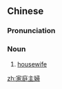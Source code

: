 {{also|家庭主妇}}
==Chinese==
{{zh-forms|s=家庭主妇|type=22}}

===Pronunciation===
{{zh-pron
|m=jiātíngzhǔfù
|cat=n
}}

===Noun===
{{zh-noun}}

# [[housewife]]

[[zh:家庭主婦]]